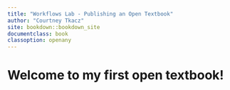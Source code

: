 ```yaml
---
title: "Workflows Lab - Publishing an Open Textbook"
author: "Courtney Tkacz"
site: bookdown::bookdown_site
documentclass: book
classoption: openany
---
```


# Welcome to my first open textbook!

 

